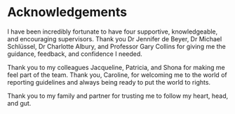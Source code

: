 # Acknowledgements {.unnumbered}

I have been incredibly fortunate to have four supportive, knowledgeable, and encouraging supervisors. Thank you Dr Jennifer de Beyer, Dr Michael Schlüssel, Dr Charlotte Albury, and Professor Gary Collins for giving me the guidance, feedback, and confidence I needed. 

Thank you to my colleagues Jacqueline, Patricia, and Shona for making me feel part of the team. Thank you, Caroline, for welcoming me to the world of reporting guidelines and always being ready to put the world to rights. 

Thank you to my family and partner for trusting me to follow my heart, head, and gut.